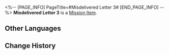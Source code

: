 <%-- [PAGE_INFO]
PageTitle=#Misdelivered Letter 3#
[END_PAGE_INFO] --%>
{{Item Infobox
|id          = 140080
|image       = Item Misdelivered Letter 3.png
|type        = Mission Item
|invCategory = Missions
|rarity      = 3
|effect      = 
|description = An envelope found in Belobog.<br />The envelope reads: To my one and only; my precious; my eternally youthful; my clever and witty; the one worthy of all my love to protect; the one who may not even exist: The true love of my future.<br />Maybe someone in the Overworld can help you with this unsent letter.
}}
'''Misdelivered Letter 3''' is a [[Mission Item]].

==Other Languages==
{{Other Languages
|en   = Misdelivered Letter 3
|zhs  = 未妥投的信封•三
|zht  = 未投遞的信封•三
|ja   = 届かなかった手紙 3
|ko   = 전해지지 못한 편지•3
|es   = Carta sin entregar (III)
|fr   = Lettre non livrée 3
|ru   = Недоставленное письмо III
|th   = จดหมายที่ไม่ได้ส่ง 3
|vi   = Bức Thư Chưa Gửi - 3
|de   = Nicht zugestellter Brief 3
|id   = Surat yang Tidak Terkirim 3
|pt   = Carta Não Entregue 3
}}

==Change History==
{{Change History|1.0}}